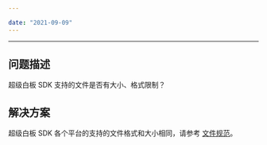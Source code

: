 ```yaml
---

date: "2021-09-09"
---
```


<Title>超级白板 SDK 支持的文件是否有大小、格式限制？</Title>


---

## 问题描述
超级白板 SDK 支持的文件是否有大小、格式限制？

## 解决方案
超级白板 SDK 各个平台的支持的文件格式和大小相同，请参考 [文件规范](/super-board-ios/product-desc/use-restrictions/filerule)。